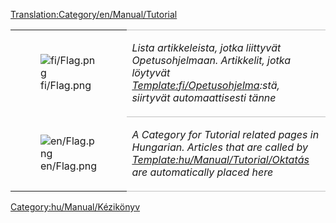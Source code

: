 [[Translation:Category/en/Manual/Tutorial]]

{| 
|- valign="top"
| [[File:fi/Flag.png]]
| style="border-top:1px solid silver; border-bottom:1px solid silver;" |''Lista artikkeleista, jotka liittyvät Opetusohjelmaan. Artikkelit, jotka löytyvät [[Template:fi/Opetusohjelma]]:stä, siirtyvät automaattisesti tänne''
|- valign="top"
| [[File:en/Flag.png]]
| style="border-bottom:1px solid silver;" |''A Category for Tutorial related pages in Hungarian. Articles that are called by [[Template:hu/Manual/Tutorial/Oktatás]] are automatically placed here''
|}

[[Category:hu/Manual/Kézikönyv]]